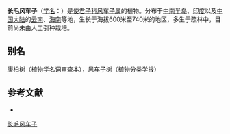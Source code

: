 {{Speciesbox
| name = 长毛风车子
| status = 
| status_system = 
| image =
| genus = Combretum
| species = pilosum
| authority = Roxb.
}}

'''长毛风车子'''（[[学名|学名]]：{{lang|la|''Combretum pilosum''}}）是[[使君子科|使君子科]][[风车子属|风车子属]]的植物。分布于[[中南半岛|中南半岛]]、[[印度|印度]]以及[[中国大陆|中国大陆]]的[[云南|云南]]、[[海南|海南]]等地，生长于海拔600米至740米的地区，多生于疏林中，目前尚未由人工引种栽培。

== 别名 ==
康柏树（植物学名词审查本），风车子树（植物分类学报）

== 参考文献 ==
<div class="references-small">
* {{cite web| url =http://www.bioinfo.cn/db05/KmzwSpecies.php?action=view&id=2769| title =长毛风车子| work =《中国高等植物数据库全库》| publisher =中国科学院微生物研究所| author =昆明植物研究所| accessdate =2009-02-23| deadurl =yes| archiveurl =https://web.archive.org/web/20160305044411/http://www.bioinfo.cn/db05/KmzwSpecies.php?action=view&id=2769| archivedate =2016-03-05}}
</div>
{{Taxonbar|from=Q15226207}}

[[Category:风车子属|长毛风车子]]


{{植物小作品}}